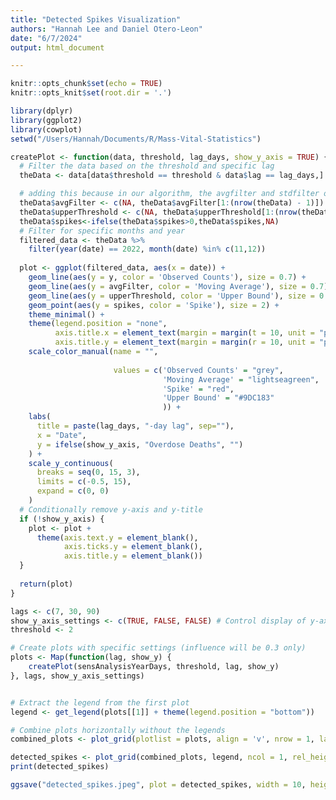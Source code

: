```yaml
---
title: "Detected Spikes Visualization"
authors: "Hannah Lee and Daniel Otero-Leon"
date: "6/7/2024"
output: html_document

---
```


```r
knitr::opts_chunk$set(echo = TRUE)
knitr::opts_knit$set(root.dir = '.')

library(dplyr)
library(ggplot2)
library(cowplot)
setwd("/Users/Hannah/Documents/R/Mass-Vital-Statistics")
```


```r
createPlot <- function(data, threshold, lag_days, show_y_axis = TRUE) {
  # Filter the data based on the threshold and specific lag
  theData <- data[data$threshold == threshold & data$lag == lag_days,]

  # adding this because in our algorithm, the avgfilter and stdfilter of 'i' corresponds to 'i-1', so for presentation, we must adjust the rows
  theData$avgFilter <- c(NA, theData$avgFilter[1:(nrow(theData) - 1)])
  theData$upperThreshold <- c(NA, theData$upperThreshold[1:(nrow(theData) - 1)])
  theData$spikes<-ifelse(theData$spikes>0,theData$spikes,NA)
  # Filter for specific months and year
  filtered_data <- theData %>%
    filter(year(date) == 2022, month(date) %in% c(11,12))
  
  plot <- ggplot(filtered_data, aes(x = date)) +
    geom_line(aes(y = y, color = 'Observed Counts'), size = 0.7) +
    geom_line(aes(y = avgFilter, color = 'Moving Average'), size = 0.7) +
    geom_line(aes(y = upperThreshold, color = 'Upper Bound'), size = 0.7) +
    geom_point(aes(y = spikes, color = 'Spike'), size = 2) +
    theme_minimal() +
    theme(legend.position = "none",
          axis.title.x = element_text(margin = margin(t = 10, unit = "pt")),
          axis.title.y = element_text(margin = margin(r = 10, unit = "pt"))) +
    scale_color_manual(name = "",
                       
                       values = c('Observed Counts' = "grey", 
                                  'Moving Average' = "lightseagreen", 
                                  'Spike' = "red",
                                  'Upper Bound' = "#9DC183"  
                                  )) +
    labs(
      title = paste(lag_days, "-day lag", sep=""),
      x = "Date",
      y = ifelse(show_y_axis, "Overdose Deaths", "")
    ) + 
    scale_y_continuous(
      breaks = seq(0, 15, 3),
      limits = c(-0.5, 15),
      expand = c(0, 0)  
    )
  # Conditionally remove y-axis and y-title
  if (!show_y_axis) {
    plot <- plot +
      theme(axis.text.y = element_blank(),
            axis.ticks.y = element_blank(),
            axis.title.y = element_blank())
  }
  
  return(plot)
}
```

```r
lags <- c(7, 30, 90)
show_y_axis_settings <- c(TRUE, FALSE, FALSE) # Control display of y-axis for each plot
threshold <- 2  

# Create plots with specific settings (influence will be 0.3 only)
plots <- Map(function(lag, show_y) {
    createPlot(sensAnalysisYearDays, threshold, lag, show_y)
}, lags, show_y_axis_settings)


# Extract the legend from the first plot
legend <- get_legend(plots[[1]] + theme(legend.position = "bottom"))

# Combine plots horizontally without the legends
combined_plots <- plot_grid(plotlist = plots, align = 'v', nrow = 1, labels = "auto")

detected_spikes <- plot_grid(combined_plots, legend, ncol = 1, rel_heights = c(1, 0.1))
print(detected_spikes)

ggsave("detected_spikes.jpeg", plot = detected_spikes, width = 10, height = 6, dpi = 1000)
```